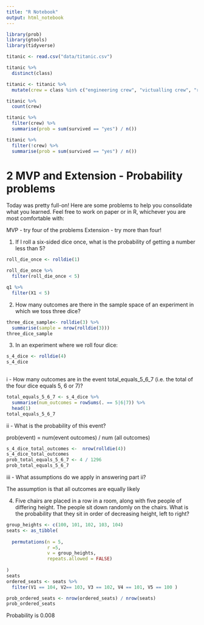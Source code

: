 ```yaml
---
title: "R Notebook"
output: html_notebook
---
```


```r
library(prob)
library(gtools)
library(tidyverse)

titanic <- read.csv("data/titanic.csv")

titanic %>% 
  distinct(class)
```
```r
titanic <- titanic %>%
  mutate(crew = class %in% c("engineering crew", "victualling crew", "restaurant staff", "deck crew"))

titanic %>%
  count(crew)
```

```r
titanic %>%
  filter(crew) %>%
  summarise(prob = sum(survived == "yes") / n())
```

```r
titanic %>%
  filter(!crew) %>%
  summarise(prob = sum(survived == "yes") / n())
```




# 2 MVP and Extension - Probability problems
Today was pretty full-on! Here are some problems to help you consolidate what you learned. Feel free to work on paper or in R, whichever you are most comfortable with:

MVP - try four of the problems
Extension - try more than four!

1. If I roll a six-sided dice once, what is the probability of getting a number less than 5?

```r
roll_die_once <- rolldie(1) 

roll_die_once %>% 
  filter(roll_die_once < 5)


```

```r
q1 %>%
  filter(X1 < 5)
```


2. How many outcomes are there in the sample space of an experiment in which we toss three dice?

```r
three_dice_sample<- rolldie(3) %>% 
  summarise(sample = nrow(rolldie(3)))
three_dice_sample
```


3.  In an experiment where we roll four dice:


```r
s_4_dice <- rolldie(4) 
s_4_dice
  
```

i - How many outcomes are in the event total_equals_5_6_7 (i.e. the total of the four dice equals 5, 6 or 7)?
```r
total_equals_5_6_7 <- s_4_dice %>%
  summarise(num_outcomes = rowSums(. == 5|6|7)) %>% 
  head(1)
total_equals_5_6_7
```

ii - What is the probability of this event?

prob(event) = num(event outcomes) / num (all outcomes)

```r
s_4_dice_total_outcomes <-  nrow(rolldie(4))
s_4_dice_total_outcomes
prob_total_equals_5_6_7 <- 4 / 1296
prob_total_equals_5_6_7 
```

iii - What assumptions do we apply in answering part ii?

The assumption is that all outcomes are equally likely 

4. Five chairs are placed in a row in a room, along with five people of differing height. The people sit down randomly on the chairs. What is the probability that they sit in order of decreasing height, left to right?

```r
group_heights <- c(100, 101, 102, 103, 104)
seats <- as_tibble(
  
  permutations(n = 5,
               r =5,
               v = group_heights,
               repeats.allowed = FALSE)
  
)
seats
ordered_seats <- seats %>% 
  filter(V1 == 104, V2== 103, V3 == 102, V4 == 101, V5 == 100 )
```

```r
prob_ordered_seats <- nrow(ordered_seats) / nrow(seats)
prob_ordered_seats
```

Probability is 0.008





